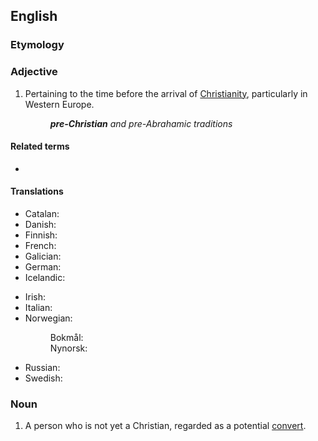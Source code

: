 ==English==

===Etymology===
{{prefix|en|pre|Christian}}

===Adjective===
{{en-adj|head=[[pre-|pre]]-[[Christian]]|-}}

# Pertaining to the time before the arrival of [[Christianity]], particularly in Western Europe.
#: '''''pre-Christian''' and pre-Abrahamic traditions''

====Related terms====
* {{l|en|pre-Abrahamic}}

====Translations====
{{trans-top|before the arrival of Christianity}}
* Catalan: {{t|ca|precristià}}
* Danish: {{t|da|førkristen}}
* Finnish: {{t|fi|esikristillinen}}
* French: {{t+|fr|préchrétien}}
* Galician: {{t|gl|precristián|m}}
* German: {{t+|de|vorchristlich}}
* Icelandic: {{t|is|forkristinn}}
{{trans-mid}}
* Irish: {{t|ga|réamh-Chríostaí}}
* Italian: {{t|it|precristiano}}
* Norwegian:
*: Bokmål: {{t|nb|førkristen}}
*: Nynorsk: {{t|nn|førkristen}}
* Russian: {{t+|ru|дохристиа́нский}}
* Swedish: {{t+|sv|förkristen}}
{{trans-bottom}}

===Noun===
{{en-noun}}

# {{lb|en|Christianity}} A person who is not yet a Christian, regarded as a potential [[convert]].